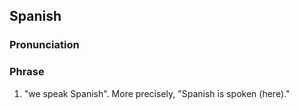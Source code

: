 ==Spanish==
{{phrasebook|es|Communication}}

===Pronunciation===
{{es-IPA}}

===Phrase===
{{head|es|phrase}}

# "we speak Spanish". More precisely, "Spanish is spoken (here)."